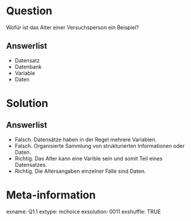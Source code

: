 Question
========
Wofür ist das Alter einer Versuchsperson ein Beispiel?

Answerlist
----------
* Datensatz
* Datenbank
* Variable
* Daten


Solution
========

Answerlist
----------
* Falsch. Datensätze haben in der Regel mehrere Variablen.
* Falsch. Organisierte Sammlung von strukturierten Informationen oder Daten.
* Richtig. Das Alter kann eine Varible sein und somit Teil eines Datensatzes.
* Richtig. Die Altersangaben einzelner Fälle sind Daten.


Meta-information
================
exname: Q1.1
extype: mchoice 
exsolution: 0011
exshuffle: TRUE